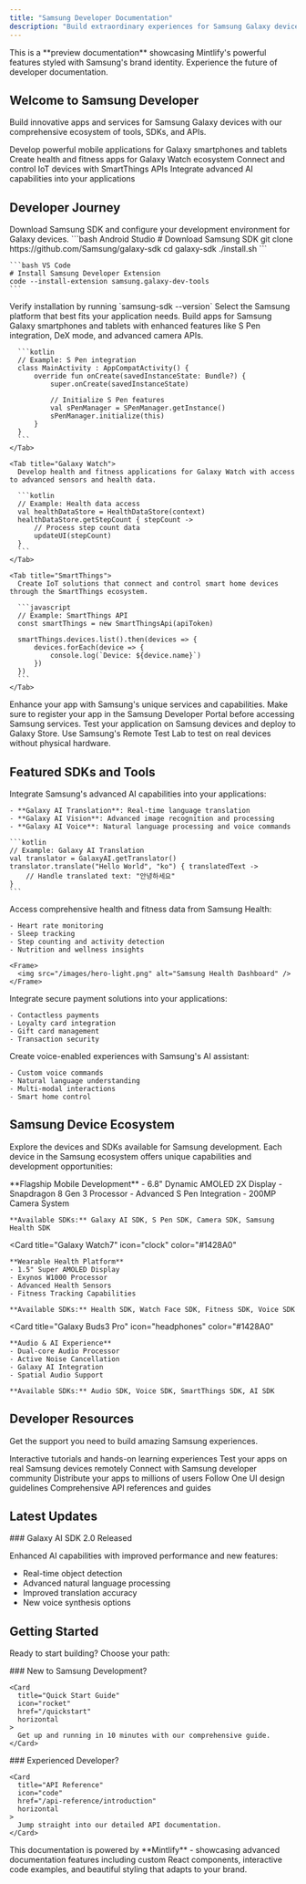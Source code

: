 ```yaml
---
title: "Samsung Developer Documentation"
description: "Build extraordinary experiences for Samsung Galaxy devices with our comprehensive developer tools and resources"
---
```




<Note>
This is a **preview documentation** showcasing Mintlify's powerful features styled with Samsung's brand identity. Experience the future of developer documentation.
</Note>

## Welcome to Samsung Developer

Build innovative apps and services for Samsung Galaxy devices with our comprehensive ecosystem of tools, SDKs, and APIs.

<CardGroup cols={2}>
  <Card
    title="Galaxy Mobile SDK"
    icon="mobile-screen"
    href="/quickstart"
    color="#1428A0"
  >
    Develop powerful mobile applications for Galaxy smartphones and tablets
  </Card>
  <Card
    title="Galaxy Watch SDK"
    icon="clock"
    href="/development"
    color="#1428A0"
  >
    Create health and fitness apps for Galaxy Watch ecosystem
  </Card>
  <Card
    title="SmartThings Platform"
    icon="house-wifi"
    href="/api-reference/introduction"
    color="#1428A0"
  >
    Connect and control IoT devices with SmartThings APIs
  </Card>
  <Card
    title="Galaxy AI Features"
    icon="brain-circuit"
    href="/essentials/code"
    color="#1428A0"
  >
    Integrate advanced AI capabilities into your applications
  </Card>
</CardGroup>

## Developer Journey

<Steps>
<Step title="Set Up Your Environment">
  Download Samsung SDK and configure your development environment for Galaxy devices.
  
  <CodeGroup>
    ```bash Android Studio
    # Download Samsung SDK
    git clone https://github.com/Samsung/galaxy-sdk
    cd galaxy-sdk
    ./install.sh
    ```
    
    ```bash VS Code
    # Install Samsung Developer Extension
    code --install-extension samsung.galaxy-dev-tools
    ```
  </CodeGroup>
  
  <Check>
  Verify installation by running `samsung-sdk --version`
  </Check>
</Step>

<Step title="Choose Your Platform">
  Select the Samsung platform that best fits your application needs.
  
  <Tabs>
    <Tab title="Galaxy Mobile">
      Build apps for Samsung Galaxy smartphones and tablets with enhanced features like S Pen integration, DeX mode, and advanced camera APIs.
      
      ```kotlin
      // Example: S Pen integration
      class MainActivity : AppCompatActivity() {
          override fun onCreate(savedInstanceState: Bundle?) {
              super.onCreate(savedInstanceState)
              
              // Initialize S Pen features
              val sPenManager = SPenManager.getInstance()
              sPenManager.initialize(this)
          }
      }
      ```
    </Tab>
    
    <Tab title="Galaxy Watch">
      Develop health and fitness applications for Galaxy Watch with access to advanced sensors and health data.
      
      ```kotlin
      // Example: Health data access
      val healthDataStore = HealthDataStore(context)
      healthDataStore.getStepCount { stepCount ->
          // Process step count data
          updateUI(stepCount)
      }
      ```
    </Tab>
    
    <Tab title="SmartThings">
      Create IoT solutions that connect and control smart home devices through the SmartThings ecosystem.
      
      ```javascript
      // Example: SmartThings API
      const smartThings = new SmartThingsApi(apiToken)
      
      smartThings.devices.list().then(devices => {
          devices.forEach(device => {
              console.log(`Device: ${device.name}`)
          })
      })
      ```
    </Tab>
  </Tabs>
</Step>

<Step title="Integrate Samsung Services">
  Enhance your app with Samsung's unique services and capabilities.
  
  <Warning>
  Make sure to register your app in the Samsung Developer Portal before accessing Samsung services.
  </Warning>
</Step>

<Step title="Test and Deploy">
  Test your application on Samsung devices and deploy to Galaxy Store.
  
  <Tip>
  Use Samsung's Remote Test Lab to test on real devices without physical hardware.
  </Tip>
</Step>
</Steps>

## Featured SDKs and Tools

<AccordionGroup>
  <Accordion title="Galaxy AI SDK" icon="brain-circuit">
    Integrate Samsung's advanced AI capabilities into your applications:
    
    - **Galaxy AI Translation**: Real-time language translation
    - **Galaxy AI Vision**: Advanced image recognition and processing
    - **Galaxy AI Voice**: Natural language processing and voice commands
    
    ```kotlin
    // Example: Galaxy AI Translation
    val translator = GalaxyAI.getTranslator()
    translator.translate("Hello World", "ko") { translatedText ->
        // Handle translated text: "안녕하세요"
    }
    ```
  </Accordion>
  
  <Accordion title="Samsung Health SDK" icon="heart-pulse">
    Access comprehensive health and fitness data from Samsung Health:
    
    - Heart rate monitoring
    - Sleep tracking
    - Step counting and activity detection
    - Nutrition and wellness insights
    
    <Frame>
      <img src="/images/hero-light.png" alt="Samsung Health Dashboard" />
    </Frame>
  </Accordion>
  
  <Accordion title="Samsung Pay SDK" icon="credit-card">
    Integrate secure payment solutions into your applications:
    
    - Contactless payments
    - Loyalty card integration
    - Gift card management
    - Transaction security
  </Accordion>
  
  <Accordion title="Bixby Voice SDK" icon="microphone">
    Create voice-enabled experiences with Samsung's AI assistant:
    
    - Custom voice commands
    - Natural language understanding
    - Multi-modal interactions
    - Smart home control
  </Accordion>
</AccordionGroup>

## Samsung Device Ecosystem

Explore the devices and SDKs available for Samsung development. Each device in the Samsung ecosystem offers unique capabilities and development opportunities:

<CardGroup cols={3}>
  <Card
    title="Galaxy S24 Ultra"
    icon="mobile-screen"
    color="#1428A0"
  >
    **Flagship Mobile Development**
    - 6.8" Dynamic AMOLED 2X Display
    - Snapdragon 8 Gen 3 Processor
    - Advanced S Pen Integration
    - 200MP Camera System
    
    **Available SDKs:** Galaxy AI SDK, S Pen SDK, Camera SDK, Samsung Health SDK
  </Card>
  
  <Card
    title="Galaxy Watch7"
    icon="clock"
    color="#1428A0"
  >
    **Wearable Health Platform**
    - 1.5" Super AMOLED Display
    - Exynos W1000 Processor
    - Advanced Health Sensors
    - Fitness Tracking Capabilities
    
    **Available SDKs:** Health SDK, Watch Face SDK, Fitness SDK, Voice SDK
  </Card>
  
  <Card
    title="Galaxy Buds3 Pro"
    icon="headphones"
    color="#1428A0"
  >
    **Audio & AI Experience**
    - Dual-core Audio Processor
    - Active Noise Cancellation
    - Galaxy AI Integration
    - Spatial Audio Support
    
    **Available SDKs:** Audio SDK, Voice SDK, SmartThings SDK, AI SDK
  </Card>
</CardGroup>

## Developer Resources

Get the support you need to build amazing Samsung experiences.

<CardGroup cols={3}>
  <Card
    title="Code Lab"
    icon="flask"
    href="https://developer.samsung.com/codelab"
  >
    Interactive tutorials and hands-on learning experiences
  </Card>
  <Card
    title="Remote Test Lab"
    icon="vial"
    href="https://developer.samsung.com/remote-test-lab"
  >
    Test your apps on real Samsung devices remotely
  </Card>
  <Card
    title="Developer Forums"
    icon="users"
    href="https://forum.developer.samsung.com"
  >
    Connect with Samsung developer community
  </Card>
  <Card
    title="Galaxy Store"
    icon="store"
    href="https://galaxystore.samsung.com"
  >
    Distribute your apps to millions of users
  </Card>
  <Card
    title="Design System"
    icon="palette"
    href="https://developer.samsung.com/one-ui"
  >
    Follow One UI design guidelines
  </Card>
  <Card
    title="API Documentation"
    icon="book-open"
    href="/api-reference/introduction"
  >
    Comprehensive API references and guides
  </Card>
</CardGroup>

## Latest Updates

<Update description="November 2024">
  ### Galaxy AI SDK 2.0 Released
  
  Enhanced AI capabilities with improved performance and new features:
  - Real-time object detection
  - Advanced natural language processing
  - Improved translation accuracy
  - New voice synthesis options
</Update>

## Getting Started

Ready to start building? Choose your path:

<Columns cols={2}>
  <div>
    ### New to Samsung Development?
    
    <Card
      title="Quick Start Guide"
      icon="rocket"
      href="/quickstart"
      horizontal
    >
      Get up and running in 10 minutes with our comprehensive guide.
    </Card>
  </div>
  
  <div>
    ### Experienced Developer?
    
    <Card
      title="API Reference"
      icon="code"
      href="/api-reference/introduction"
      horizontal
    >
      Jump straight into our detailed API documentation.
    </Card>
  </div>
</Columns>

<Info>
This documentation is powered by **Mintlify** - showcasing advanced documentation features including custom React components, interactive code examples, and beautiful styling that adapts to your brand.
</Info>